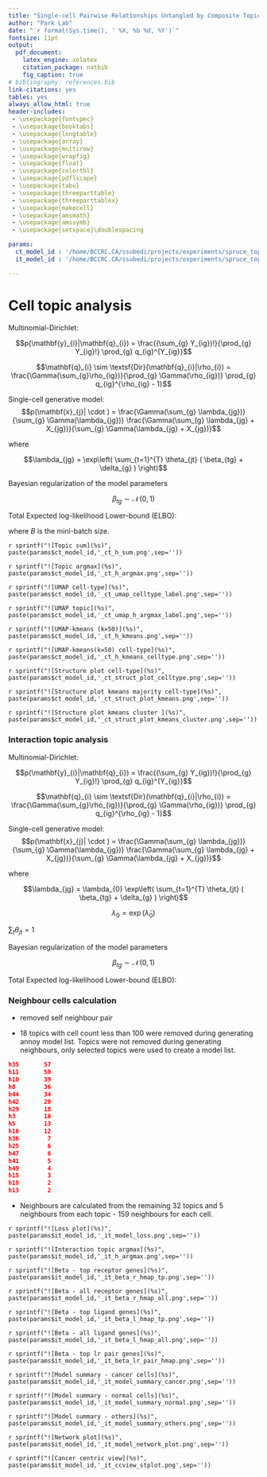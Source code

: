 ```yaml
---
title: "Single-cell Pairwise Relationships Untangled by Composite Topic models"
author: "Park Lab"
date: "`r format(Sys.time(), ' %X, %b %d, %Y')`"
fontsize: 11pt
output:
  pdf_document:
    latex_engine: xelatex
    citation_package: natbib
    fig_caption: true
# bibliography: references.bib 
link-citations: yes
tables: yes
always_allow_html: true
header-includes:
 - \usepackage{fontspec}
 - \usepackage{booktabs}
 - \usepackage{longtable}
 - \usepackage{array}
 - \usepackage{multirow}
 - \usepackage{wrapfig}
 - \usepackage{float}
 - \usepackage{colortbl}
 - \usepackage{pdflscape}
 - \usepackage{tabu}
 - \usepackage{threeparttable}
 - \usepackage{threeparttablex}
 - \usepackage{makecell}
 - \usepackage{amsmath}
 - \usepackage{amssymb}
 - \usepackage{setspace}\doublespacing

params:
  ct_model_id : '/home/BCCRC.CA/ssubedi/projects/experiments/spruce_topic/2_cell_topic_v_beta/output/cell_topic/2022061422_ld_50_ep_1000/GSE176078mix_2022061422'
  it_model_id : '/home/BCCRC.CA/ssubedi/projects/experiments/spruce_topic/2_cell_topic_v_beta/output/interaction_topic/20220619/GSE176078mix_2022061422'

---
```


# Cell topic analysis


Multinomial-Dirichlet:


$$p(\mathbf{y}_{i}|\mathbf{q}_{i}) = \frac{(\sum_{g} Y_{ig})!}{\prod_{g} Y_{ig}!} \prod_{g} q_{ig}^{Y_{ig}}$$

$$\mathbf{q}_{i} \sim \textsf{Dir}(\mathbf{q}_{i}|\rho_{i}) = \frac{\Gamma(\sum_{g}\rho_{ig})}{\prod_{g} \Gamma(\rho_{ig})} \prod_{g} q_{ig}^{\rho_{ig} - 1}$$


Single-cell generative model:
$$p(\mathbf{x}_{j}| \cdot ) = 
\frac{\Gamma(\sum_{g} \lambda_{jg})} {\sum_{g} \Gamma(\lambda_{jg})} \frac{\Gamma(\sum_{g} \lambda_{jg} + X_{jg})}{\sum_{g} \Gamma(\lambda_{jg} + X_{jg})}$$

where

$$\lambda_{jg} = \exp\left( \sum_{t=1}^{T} \theta_{jt} ( \beta_{tg} + \delta_{g} ) \right)$$


Bayesian regularization of the model parameters

$$\beta_{tg} \sim \mathcal{N}\!\left(0, 1\right)$$

Total Expected log-likelihood Lower-bound (ELBO):

\begin{eqnarray*}
\frac{J}{n} 
    &=& \frac{1}{n}\sum_{i=1}^{n} \log p(\mathbf{x}_{i}|\theta_{i}(\mathbf{z}_{i}), \beta) \\
	& & + \frac{1}{n}\sum_{i=1}^{n} \sum_{t=1}^{T} D_{\textsf{KL}}\left( q(z_{it}) \| p(z_{it}) \right) \\
	& & + \frac{1}{n}\sum_{t=1}^{T}\sum_{g=1}^{G} D_{\textsf{KL}}\left( q(\beta_{tg}) \| p(\beta_{tg}) \right) \\
	&\approx&
	\frac{1}{B}\sum_{i=1}^{B} \log p(\mathbf{x}_{i}|\theta_{i}(\mathbf{z}_{i}), \beta) \\
	& & + \frac{1}{B}\sum_{i=1}^{B} \sum_{t=1}^{T} D_{\textsf{KL}}\left( q(z_{it}) \| p(z_{it}) \right) \\
	& & + \frac{1}{n}\sum_{t=1}^{T}\sum_{g=1}^{G} D_{\textsf{KL}}\left( q(\beta_{tg}) \| p(\beta_{tg}) \right)
\end{eqnarray*}
where $B$ is the mini-batch size.





\newpage



`r sprintf("![Topic sum](%s)", paste(params$ct_model_id,'_ct_h_sum.png',sep=''))`

`r sprintf("![Topic argmax](%s)", paste(params$ct_model_id,'_ct_h_argmax.png',sep=''))`

`r sprintf("![UMAP cell-type](%s)", paste(params$ct_model_id,'_ct_umap_celltype_label.png',sep=''))`

`r sprintf("![UMAP topic](%s)", paste(params$ct_model_id,'_ct_umap_h_argmax_label.png',sep=''))`

`r sprintf("![UMAP-kmeans (k=50)](%s)", paste(params$ct_model_id,'_ct_h_kmeans.png',sep=''))`

`r sprintf("![UMAP-kmeans(k=50) cell-type](%s)", paste(params$ct_model_id,'_ct_h_kmeans_celltype.png',sep=''))`

`r sprintf("![Structure plot cell-type](%s)", paste(params$ct_model_id,'_ct_struct_plot_celltype.png',sep=''))`

`r sprintf("![Structure plot kmeans majority cell-type](%s)", paste(params$ct_model_id,'_ct_struct_plot_kmeans.png',sep=''))`

`r sprintf("![Structure plot kmeans cluster ](%s)", paste(params$ct_model_id,'_ct_struct_plot_kmeans_cluster.png',sep=''))`



\newpage

### Interaction topic analysis


Multinomial-Dirichlet:


$$p(\mathbf{y}_{i}|\mathbf{q}_{i}) = \frac{(\sum_{g} Y_{ig})!}{\prod_{g} Y_{ig}!} \prod_{g} q_{ig}^{Y_{ig}}$$

$$\mathbf{q}_{i} \sim \textsf{Dir}(\mathbf{q}_{i}|\rho_{i}) = \frac{\Gamma(\sum_{g}\rho_{ig})}{\prod_{g} \Gamma(\rho_{ig})} \prod_{g} q_{ig}^{\rho_{ig} - 1}$$


Single-cell generative model:
$$p(\mathbf{x}_{j}| \cdot ) = 
\frac{\Gamma(\sum_{g} \lambda_{jg})} {\sum_{g} \Gamma(\lambda_{jg})} \frac{\Gamma(\sum_{g} \lambda_{jg} + X_{jg})}{\sum_{g} \Gamma(\lambda_{jg} + X_{jg})}$$

where

$$\lambda_{jg} =  \lambda_{0}  \exp\left( \sum_{t=1}^{T} \theta_{jt} ( \beta_{tg} + \delta_{g} ) \right)$$

$$\lambda_{0} = \exp(\tilde{\lambda}_{0})$$


$\sum_{t} \theta_{jt} = 1$ 

Bayesian regularization of the model parameters

$$\beta_{tg} \sim \mathcal{N}\!\left(0, 1\right)$$

Total Expected log-likelihood Lower-bound (ELBO):

\begin{eqnarray*}
\frac{J}{n} 
    &=& \frac{1}{n}\sum_{i=1}^{n} \log p(\mathbf{x}_{i}|\theta_{i}(\mathbf{z}_{i}), \beta) \\
	& & + \frac{1}{n}\sum_{i=1}^{n} \sum_{t=1}^{T} D_{\textsf{KL}}\left( q(z_{it}) \| p(z_{it}) \right) \\
	& & + \frac{1}{n}\sum_{t=1}^{T}\sum_{l=1}^{L} D_{\textsf{KL}}\left( q(\beta_{tl}) \| p(\beta_{tl}) \right) \\
	& & + \frac{1}{n}\sum_{t=1}^{T}\sum_{r=1}^{R} D_{\textsf{KL}}\left( q(\beta_{tr}) \| p(\beta_{tr}) \right) 
\end{eqnarray*}

### Neighbour cells calculation

- removed self neighbour pair 

- 18 topics with cell count less than 100 were removed during generating annoy model list. Topics were not removed during generating neighbours, only selected topics were used to create a model list. 

```json
h35       57
h11       50
h10       39
h8        36
h44       34
h42       20
h29       18
h3        16
h5        13
h16       12
h36        7
h25        6
h47        6
h41        5
h49        4
h15        3
h18        2
h13        2
```
- Neighbours are calculated from the remaining 32 topics and 5 neighbours from each topic - 159 neighbours for each cell.  
  
\newpage


`r sprintf("![Loss plot](%s)", paste(params$it_model_id,'_it_model_loss.png',sep=''))`

`r sprintf("![Interaction topic argmax](%s)", paste(params$it_model_id,'_it_h_argmax.png',sep=''))`

`r sprintf("![Beta - top receptor genes](%s)", paste(params$it_model_id,'_it_beta_r_hmap_tp.png',sep=''))`

`r sprintf("![Beta - all receptor genes](%s)", paste(params$it_model_id,'_it_beta_r_hmap_all.png',sep=''))`

`r sprintf("![Beta - top ligand genes](%s)", paste(params$it_model_id,'_it_beta_l_hmap_tp.png',sep=''))`

`r sprintf("![Beta - all ligand genes](%s)", paste(params$it_model_id,'_it_beta_l_hmap_all.png',sep=''))`

`r sprintf("![Beta - top lr pair genes](%s)", paste(params$it_model_id,'_it_beta_lr_pair_hmap.png',sep=''))`

`r sprintf("![Model summary - cancer cells](%s)", paste(params$it_model_id,'_it_model_summary_cancer.png',sep=''))`

`r sprintf("![Model summary - normal cells](%s)", paste(params$it_model_id,'_it_model_summary_normal.png',sep=''))`

`r sprintf("![Model summary - others](%s)", paste(params$it_model_id,'_it_model_summary_others.png',sep=''))`

`r sprintf("![Network plot](%s)", paste(params$it_model_id,'_it_model_network_plot.png',sep=''))`

`r sprintf("![Cancer centric view](%s)", paste(params$it_model_id,'_it_ccview_stplot.png',sep=''))`

